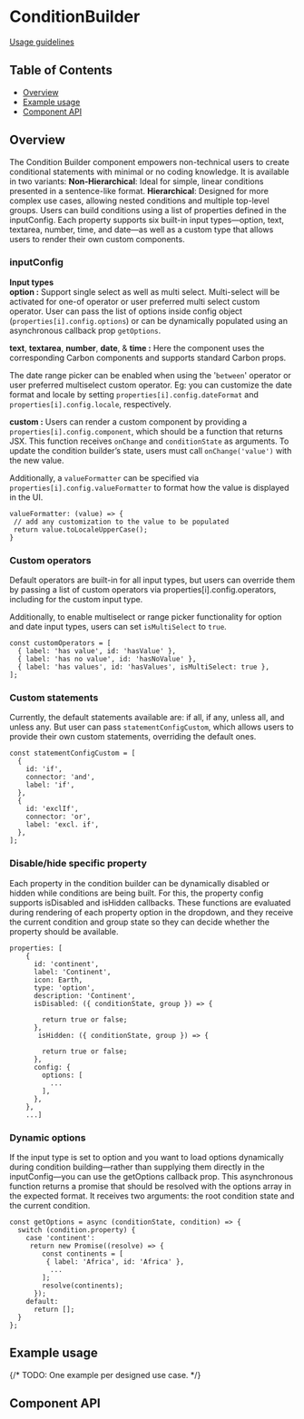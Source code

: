 
# ConditionBuilder

[Usage guidelines](https://pages.github.ibm.com/carbon/ibm-products/components/condition-builder/usage/)

## Table of Contents

- [Overview](#overview)
- [Example usage](#example-usage)
- [Component API](#component-api)

## Overview


The Condition Builder component empowers non-technical users to create conditional statements with minimal or no coding knowledge. It is available in two variants:
**Non-Hierarchical**: Ideal for simple, linear conditions presented in a sentence-like format.
**Hierarchical**: Designed for more complex use cases, allowing nested conditions and multiple top-level groups.
Users can build conditions using a list of properties defined in the inputConfig. Each property supports six built-in input types—option, text, 
textarea, number, time, and date—as well as a custom type that allows users to render their own custom components.


 ### inputConfig
**Input types** <br/>
 **option :** Support single select as well as multi select. Multi-select will be activated for one-of operator or user preferred multi select custom operator.
 User can pass the list of options inside config object (`properties[i].config.options`) or can be dynamically populated using an asynchronous callback prop `getOptions`.

**text**, **textarea**, **number**, **date**, & **time :** Here the component uses the corresponding Carbon components and supports standard Carbon props.

The date range picker can be enabled when using the '`between`' operator or user preferred multiselect custom operator. 
Eg: you can customize the date format and locale by setting `properties[i].config.dateFormat` and `properties[i].config.locale`, respectively.

**custom :** Users can render a custom component by providing a `properties[i].config.component`, which should be a function that returns JSX. 
This function receives `onChange` and `conditionState` as arguments. To update the condition builder’s state, users must call `onChange('value')` with the new value.

Additionally, a `valueFormatter` can be specified via `properties[i].config.valueFormatter` to format how the value is displayed in the UI.

 ```
valueFormatter: (value) => {
  // add any customization to the value to be populated
  return value.toLocaleUpperCase();
}

```
### Custom operators

Default operators are built-in for all input types, but users can override them by passing a list of custom operators via properties[i].config.operators, including for the custom input type.

Additionally, to enable multiselect or range picker functionality for option and date input types, users can set `isMultiSelect` to `true`.
```
const customOperators = [
  { label: 'has value', id: 'hasValue' },
  { label: 'has no value', id: 'hasNoValue' },
  { label: 'has values', id: 'hasValues', isMultiSelect: true },
];
```
### Custom statements
Currently, the default statements available are: if all, if any, unless all, and unless any. But user can pass `statementConfigCustom`, 
which allows users to provide their own custom statements, overriding the default ones.
```
const statementConfigCustom = [
  {
    id: 'if',
    connector: 'and',
    label: 'if',
  },
  {
    id: 'exclIf',
    connector: 'or',
    label: 'excl. if',
  },
];
```

### Disable/hide specific property

Each property in the condition builder can be dynamically disabled or hidden while conditions are being built. 
For this, the property config supports isDisabled and isHidden callbacks. These functions are evaluated during rendering 
of each property option in the dropdown, and they receive the current condition and group state so they can decide whether the 
property should be available.

```
properties: [
    {
      id: 'continent',
      label: 'Continent',
      icon: Earth,
      type: 'option',
      description: 'Continent',
      isDisabled: ({ conditionState, group }) => {
       
        return true or false;
      },
       isHidden: ({ conditionState, group }) => {
       
        return true or false;
      },
      config: {
        options: [
          ...
        ],
      },
    },
    ...]
```

### Dynamic options
If the input type is set to option and you want to load options dynamically during condition building—rather than
 supplying them directly in the inputConfig—you can use the getOptions callback prop. This asynchronous function returns
  a promise that should be resolved with the options array in the expected format. It receives two arguments: the root condition state and the current condition. 
  ```
  const getOptions = async (conditionState, condition) => {
    switch (condition.property) {
      case 'continent':
       return new Promise((resolve) => {
          const continents = [
           { label: 'Africa', id: 'Africa' },
            ...
          ];
          resolve(continents);
        });
      default:
        return [];
    }
  };
  ```

## Example usage

{/* TODO: One example per designed use case. */}

<Canvas>
  <Story of={stories.conditionBuilder} />
</Canvas>



## Component API

<Controls />
